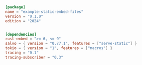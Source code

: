 ```toml  title="static-embed-files/Cargo.toml"
[package]
name = "example-static-embed-files"
version = "0.1.0"
edition = "2024"


[dependencies]
rust-embed = ">= 6, <= 9"
salvo = { version = "0.77.1", features = ["serve-static"] }
tokio = { version = "1", features = ["macros"] }
tracing = "0.1"
tracing-subscriber = "0.3"

```